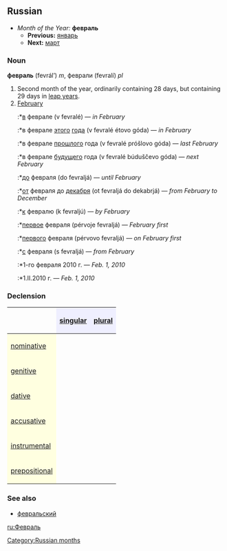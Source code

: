 [[Category:Russian months]]
==Russian==
*''Month of the Year:'' '''февраль'''
**'''Previous:''' [[январь]]
**'''Next:''' [[март]]

===Noun===
'''февраль''' (fevrál’) ''m'', феврали (fevralí) ''pl''

#Second month of the year, ordinarily containing 28 days, but containing 29 days in [[leap year]]s.
#[[February]]
#:*[[в]] феврале (v fevralé) — ''in February''
#:*в феврале [[этот|этого]] [[год|года]] (v fevralé étovo góda) — ''in February''
#:*в феврале [[прошлый|прошлого]] года (v fevralé próšlovo góda) — ''last February''
#:*в феврале [[будущий|будущего]] года (v fevralé búduščevo góda) — ''next February''
#:*[[до]] февраля (do fevraljá) — ''until February''
#:*[[от]] февраля до [[декабрь|декабря]] (ot fevraljá do dekabrjá) — ''from February to December''
#:*[[к]] февралю (k fevraljú) — ''by February''
#:*[[первый|первое]] февраля (pérvoje fevraljá) — ''February first''
#:*[[первый|первого]] февраля (pérvovo fevraljá) — ''on February first''
#:*[[с]] февраля (s fevraljá) — ''from February''
#:*1-го февраля 2010 г. — ''Feb. 1, 2010''
#:*1.II.2010 г. — ''Feb. 1, 2010''

===Declension===
{| border="1" cellpadding="4" cellspacing="0"
!
! style="background-color: #EFEFFF" align="center"|[[singular]]
! style="background-color: #EFEFFF" align="center"|[[plural]]
|-
! style="background-color: #FFFFE0" align="left"|[[nominative case|nominative]]
| align="center"|{{Unicode|февра́ль}}
| align="center"|{{Unicode|феврали́}}
|-
! style="background-color: #FFFFE0" align="left"|[[genitive case|genitive]]
| align="center"|{{Unicode|февраля́}}
| align="center"|{{Unicode|феврале́й}}
|-
! style="background-color: #FFFFE0" align="left"|[[dative case|dative]]
| align="center"|{{Unicode|февралю́}}
| align="center"|{{Unicode|февраля́м}}
|-
! style="background-color: #FFFFE0" align="left"|[[accusative case|accusative]]
| align="center"|{{Unicode|февра́ль}}
| align="center"|{{Unicode|феврали́}}
|-
! style="background-color: #FFFFE0" align="left"|[[instrumental case|instrumental]]
| align="center"|{{Unicode|февралём}}
| align="center"|{{Unicode|февраля́ми}}
|-
! style="background-color: #FFFFE0" align="left"|[[prepositional case|prepositional]]
| align="center"|{{Unicode|о феврале́}}
| align="center"|{{Unicode|о февраля́х}}
|}


===See also===
*[[февральский]]

[[ru:Февраль]]